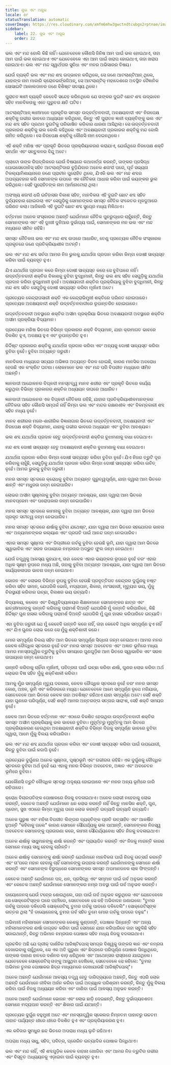 ```yaml
---
title: ଶୁଭ ଏବଂ ଅଶୁଭ
locale: or
statusTranslation: automatic
coverImage: https://res.cloudinary.com/xmfm6mhw3gwctndtcubgx2rptnae/image/upload/v1740337243/small_cover_educacion_fundamental_a051170f1c.webp
sidebar:
    label: 22. ଶୁଭ ଏବଂ ଅଶୁଭ
    order: 22
---
```

ଭଲ ଏବଂ ମନ୍ଦ ବୋଲି କିଛି ନାହିଁ। ଯେତେବେଳେ କୌଣସି ଜିନିଷ ଆମ ପାଇଁ ଭଲ ହୋଇଥାଏ, ତାହା ଆମ ପାଇଁ ଭଲ ହୋଇଥାଏ ଏବଂ ଯେତେବେଳେ ଏହା ଆମ ପାଇଁ ଖରାପ ହୋଇଥାଏ, ତାହା ଖରାପ ହୋଇଥାଏ। ଭଲ ଏବଂ ମନ୍ଦ ସ୍ୱାର୍ଥପର ସୁବିଧା ଏବଂ ମନର ଅଭିସାରର ବିଷୟ।

ଯେଉଁ ବ୍ୟକ୍ତି ଭଲ ଏବଂ ମନ୍ଦ ଶବ୍ଦ ଉଦ୍ଭାବନ କରିଥିଲେ, ସେ ଜଣେ ଆଟଲାଣ୍ଟିଆନ୍ ଥିଲେ, ଯାହାଙ୍କ ନାମ ମାକାରି କ୍ରୋନଭର୍ଙ୍କଜିଅନ୍, ସେ ଆଟଲାଣ୍ଟିକ୍ ମହାଦେଶରେ ଅବସ୍ଥିତ ବୈଜ୍ଞାନିକ ସୋସାଇଟି ଆକାଲଡାନର ଜଣେ ବିଶିଷ୍ଟ ସଦସ୍ୟ ଥିଲେ।

ପୁରାତନ ଜ୍ଞାନୀ ବ୍ୟକ୍ତି କେବେବି ସନ୍ଦେହ କରିନଥିଲେ ଯେ ତାଙ୍କର ଦୁଇଟି ଛୋଟ ଶବ୍ଦ ଉଦ୍ଭାବନ ସହିତ ମାନବିକତାକୁ ଏତେ ଗୁରୁତର କ୍ଷତି ଘଟିବ।

ଆଟଲାଣ୍ଟିଆନ୍ ଜ୍ଞାନୀମାନେ ପ୍ରକୃତିର ସମସ୍ତ ଉଦ୍‍ବର୍ତ୍ତନବାଦୀ, ଅବକ୍ଷୟବାଦୀ ଏବଂ ନିରପେକ୍ଷ ଶକ୍ତିକୁ ଗଭୀର ଭାବରେ ଅଧ୍ୟୟନ କରିଥିଲେ, କିନ୍ତୁ ଏହି ପୁରାତନ ଜ୍ଞାନୀ ବ୍ୟକ୍ତିଙ୍କୁ ଭଲ ଏବଂ ମନ୍ଦ ଶବ୍ଦ ସହିତ ପ୍ରଥମ ଦୁଇଟିକୁ ପରିଭାଷିତ କରିବାର ଧାରଣା ଆସିଥିଲା। ସେ ଉଦ୍‍ବର୍ତ୍ତନବାଦୀ ପ୍ରକାରର ଶକ୍ତିକୁ ଭଲ ବୋଲି କହିଥିଲେ ଏବଂ ଅବକ୍ଷୟବାଦୀ ପ୍ରକାରର ଶକ୍ତିକୁ ମନ୍ଦ ବୋଲି ନାମିତ କରିଥିଲେ। ସେ ନିରପେକ୍ଷ ଶକ୍ତିକୁ କୌଣସି ନାମ ଦେଇନଥିଲେ।

ଏହି ଶକ୍ତି ମଣିଷ ଏବଂ ପ୍ରକୃତି ଭିତରେ ପ୍ରକ୍ରିୟାକରଣ କରାଯାଏ, ଯେଉଁଥିରେ ନିରପେକ୍ଷ ଶକ୍ତି ସମର୍ଥନ ଏବଂ ସନ୍ତୁଳନର ବିନ୍ଦୁ ଅଟେ।

ପ୍ଲାଟୋ ତାଙ୍କ ରିପବ୍ଲିକରେ ଯେଉଁ ବିଷୟରେ କଥାବାର୍ତ୍ତା କରନ୍ତି, ତାଙ୍କର ପ୍ରସିଦ୍ଧ ପୋଇସେଡୋନିସ୍ ସହିତ ଆଟଲାଣ୍ଟିଡାର ବୁଡ଼ିଯିବାର ଅନେକ ଶତାବ୍ଦୀ ପରେ, ପୂର୍ବ ସଭ୍ୟତା ଟିକଲ୍ୟାମିଶାୟନାରେ ଜଣେ ପ୍ରାଚୀନ ପୁରୋହିତ ଥିଲେ, ଯିଏକି ଭଲ ଏବଂ ମନ୍ଦ ଶବ୍ଦର ଅପବ୍ୟବହାର କରି ସେମାନଙ୍କ ଉପରେ ଏକ ନୈତିକତା ଆଧାର କରିବା ପାଇଁ ଭୟଙ୍କର ଭୁଲ କରିଥିଲେ। ସେହି ପୁରୋହିତଙ୍କ ନାମ ଆର୍ମାନାଟୋରା ଥିଲା।

ଅସଂଖ୍ୟ ଶତାବ୍ଦୀ ଧରି ଇତିହାସର ବିକାଶ ସହିତ, ମାନବିକତା ଏହି ଦୁଇଟି ଛୋଟ ଶବ୍ଦ ସହିତ ଦୁର୍ବ୍ୟବହାର ହୋଇଗଲା ଏବଂ ସେଗୁଡ଼ିକୁ ସେମାନଙ୍କର ସମସ୍ତ ନୈତିକ ସଂକେତର ମୂଳଦୁଆରେ ପରିଣତ କଲା। ଆଜିକାଲି ଏହି ଦୁଇଟି ଛୋଟ ଶବ୍ଦ ସୁପ୍‍ରେ ମଧ୍ୟ ମିଳିଥାଏ।

ବର୍ତ୍ତମାନ ଅନେକ ସଂସ୍କାରକ ଅଛନ୍ତି ଯେଉଁମାନେ ନୈତିକ ପୁନରୁଦ୍ଧାର ଚାହୁଁଛନ୍ତି, କିନ୍ତୁ ସେମାନଙ୍କର ଏବଂ ଏହି ଦୁଃଖୀ ଦୁନିଆର ଦୁର୍ଭାଗ୍ୟ ପାଇଁ, ସେମାନଙ୍କର ମନ ଭଲ ଏବଂ ମନ୍ଦ ମଧ୍ୟରେ ସୀମିତ ରହିଛି।

ସମସ୍ତ ନୈତିକତା ଭଲ ଏବଂ ମନ୍ଦ ଶବ୍ଦ ଉପରେ ଆଧାରିତ, ତେଣୁ ପ୍ରତ୍ୟେକ ନୈତିକ ସଂସ୍କାରକ ପ୍ରକୃତରେ ଜଣେ ପ୍ରତିକ୍ରିୟାଶୀଳ ଅଟନ୍ତି।

ଭଲ ଏବଂ ମନ୍ଦ ଶବ୍ଦ ସର୍ବଦା ଆମର ନିଜ ଭୁଲକୁ ଯଥାର୍ଥତା ପ୍ରଦାନ କରିବା କିମ୍ବା ଦୋଷୀ ସାବ୍ୟସ୍ତ କରିବା ପାଇଁ ବ୍ୟବହୃତ ହୁଏ।

ଯିଏ ଯଥାର୍ଥତା ପ୍ରଦାନ କରେ କିମ୍ବା ଦୋଷୀ ସାବ୍ୟସ୍ତ କରେ ସେ ବୁଝିପାରେ ନାହିଁ। ଉଦ୍‍ବର୍ତ୍ତନବାଦୀ ଶକ୍ତିର ବିକାଶକୁ ବୁଝିବା ବୁଦ୍ଧିମାନୀ, କିନ୍ତୁ ଭଲ ଶବ୍ଦ ସହିତ ସେଗୁଡ଼ିକୁ ଯଥାର୍ଥତା ପ୍ରଦାନ କରିବା ବୁଦ୍ଧିମାନୀ ନୁହେଁ। ଅବକ୍ଷୟବାଦୀ ଶକ୍ତିର ପ୍ରକ୍ରିୟାକୁ ବୁଝିବା ବୁଦ୍ଧିମାନୀ, କିନ୍ତୁ ମନ୍ଦ ଶବ୍ଦ ସହିତ ସେଗୁଡ଼ିକୁ ଦୋଷୀ ସାବ୍ୟସ୍ତ କରିବା ମୂର୍ଖାମୀ ଅଟେ।

ପ୍ରତ୍ୟେକ କେନ୍ଦ୍ରାପସାରୀ ଶକ୍ତି ଏକ କେନ୍ଦ୍ରାଭିମୁଖୀ ଶକ୍ତିରେ ପରିଣତ ହୋଇପାରେ। ପ୍ରତ୍ୟେକ ଅବକ୍ଷୟବାଦୀ ଶକ୍ତି ଉଦ୍‍ବର୍ତ୍ତନବାଦୀରେ ରୂପାନ୍ତରିତ ହୋଇପାରେ।

ଉଦ୍‍ବର୍ତ୍ତନବାଦୀ ଅବସ୍ଥାରେ ଶକ୍ତିର ଅସୀମ ପ୍ରକ୍ରିୟା ଭିତରେ ଅବକ୍ଷୟବାଦୀ ଅବସ୍ଥାରେ ଶକ୍ତିର ଅସୀମ ପ୍ରକ୍ରିୟା ବିଦ୍ୟମାନ।

ପ୍ରତ୍ୟେକ ମଣିଷ ଭିତରେ ବିଭିନ୍ନ ପ୍ରକାରର ଶକ୍ତି ବିଦ୍ୟମାନ, ଯାହା କ୍ରମାଗତ ଭାବରେ ବିକଶିତ ହୁଏ, ଅବକ୍ଷୟ ହୁଏ ଏବଂ ରୂପାନ୍ତରିତ ହୁଏ।

ନିର୍ଦ୍ଦିଷ୍ଟ ପ୍ରକାରର ଶକ୍ତିକୁ ଯଥାର୍ଥତା ପ୍ରଦାନ କରିବା ଏବଂ ଅନ୍ୟକୁ ଦୋଷୀ ସାବ୍ୟସ୍ତ କରିବା ବୁଝିବା ନୁହେଁ। ବୁଝିବା ଅତ୍ୟନ୍ତ ଜରୁରୀ।

ମାନବିକତା ମଧ୍ୟରେ ସତ୍ୟର ଅଭିଜ୍ଞତା ଅତ୍ୟନ୍ତ ବିରଳ ହୋଇଛି, କାରଣ ମାନସିକ ଅବରୋଧ ହେଉଛି ଏକ କଂକ୍ରିଟ ଘଟଣା। ଲୋକମାନେ ଭଲ ଏବଂ ମନ୍ଦ ପରି ବିପରୀତ ମଧ୍ୟରେ ସୀମିତ ଅଛନ୍ତି।

ଜ୍ଞାନବାଦୀ ଆନ୍ଦୋଳନର ବିପ୍ଳବୀ ମନସ୍ତତ୍ତ୍ୱ ମାନବ ଶରୀର ଏବଂ ପ୍ରକୃତି ଭିତରେ କାର୍ଯ୍ୟ କରୁଥିବା ବିଭିନ୍ନ ପ୍ରକାରର ଶକ୍ତିର ଅଧ୍ୟୟନ ଉପରେ ଆଧାରିତ।

ଜ୍ଞାନବାଦୀ ଆନ୍ଦୋଳନର ଏକ ବିପ୍ଳବୀ ନୈତିକତା ରହିଛି, ଯାହାର ପ୍ରତିକ୍ରିୟାଶୀଳମାନଙ୍କର ନୈତିକତା ସହିତ କୌଣସି ସମ୍ପର୍କ ନାହିଁ କିମ୍ବା ଭଲ ଏବଂ ମନ୍ଦର ରକ୍ଷଣଶୀଳ ଏବଂ ବିଳମ୍ବକାରୀ ଶବ୍ଦ ସହିତ ମଧ୍ୟ ନୁହେଁ।

ମାନବ ଶରୀରର ମନୋ-ଶାରୀରିକ ବିଜ୍ଞାନାଗାର ଭିତରେ ଉଦ୍‍ବର୍ତ୍ତନବାଦୀ, ଅବକ୍ଷୟବାଦୀ ଏବଂ ନିରପେକ୍ଷ ଶକ୍ତି ବିଦ୍ୟମାନ, ଯାହାକୁ ଗଭୀର ଭାବରେ ଅଧ୍ୟୟନ ଏବଂ ବୁଝିବା ଆବଶ୍ୟକ।

ଭଲ ଶବ୍ଦ ଯଥାର୍ଥତା ପ୍ରଦାନ ହେତୁ ଉଦ୍‍ବର୍ତ୍ତନବାଦୀ ଶକ୍ତିର ବୁଝାମଣାକୁ ବାଧା ଦେଇଥାଏ।

ମନ୍ଦ ଶବ୍ଦ ଦୋଷୀ ସାବ୍ୟସ୍ତ ହେତୁ ଅବକ୍ଷୟବାଦୀ ଶକ୍ତିର ବୁଝାମଣାକୁ ବାଧା ଦେଇଥାଏ।

ଯଥାର୍ଥତା ପ୍ରଦାନ କରିବା କିମ୍ବା ଦୋଷୀ ସାବ୍ୟସ୍ତ କରିବା ବୁଝିବା ନୁହେଁ। ଯିଏ ନିଜର ତ୍ରୁଟି ଦୂର କରିବାକୁ ଚାହୁଁଛି, ସେଗୁଡ଼ିକୁ ଯଥାର୍ଥତା ପ୍ରଦାନ କରିବା କିମ୍ବା ଦୋଷୀ ସାବ୍ୟସ୍ତ କରିବା ଉଚିତ୍ ନୁହେଁ। ଆମର ଭୁଲକୁ ବୁଝିବା ଜରୁରୀ।

ମନର ସମସ୍ତ ସ୍ତରରେ କ୍ରୋଧକୁ ବୁଝିବା ଅତ୍ୟନ୍ତ ଗୁରୁତ୍ୱପୂର୍ଣ୍ଣ, ଯାହା ଦ୍ୱାରା ଆମ ଭିତରେ ଶାନ୍ତି ଏବଂ ମଧୁରତା ଜନ୍ମ ନେଇପାରିବ।

ଲୋଭର ଅସୀମ ସୂକ୍ଷ୍ମତାକୁ ବୁଝିବା ଅତ୍ୟନ୍ତ ଆବଶ୍ୟକ, ଯାହା ଦ୍ୱାରା ଆମ ଭିତରେ ମାନବପ୍ରେମ ଏବଂ ପରୋପକାର ଜନ୍ମ ନେଇପାରିବ।

ମନର ସମସ୍ତ ସ୍ତରରେ କାମନାକୁ ବୁଝିବା ଅତ୍ୟନ୍ତ ଆବଶ୍ୟକ, ଯାହା ଦ୍ୱାରା ଆମ ଭିତରେ ପ୍ରକୃତ ସତୀତ୍ୱ ଜନ୍ମ ନେଇପାରିବ।

ମନର ସମସ୍ତ ସ୍ତରରେ ଈର୍ଷାକୁ ବୁଝିବା ଯଥେଷ୍ଟ, ଯାହା ଦ୍ୱାରା ଆମ ଭିତରେ ସହଯୋଗର ଭାବନା ଏବଂ ଅନ୍ୟମାନଙ୍କର କଲ୍ୟାଣ ଏବଂ ପ୍ରଗତି ପାଇଁ ଆନନ୍ଦ ଜନ୍ମ ନେଇପାରିବ।

ଏହାର ସମସ୍ତ ସୂକ୍ଷ୍ମତା ଏବଂ ଡିଗ୍ରୀରେ ଗର୍ବକୁ ବୁଝିବା ହେଉଛି ଭୂମି, ଯାହା ଦ୍ୱାରା ଆମ ଭିତରେ ସ୍ୱାଭାବିକ ଏବଂ ସରଳ ଉପାୟରେ ନମ୍ରତାର ଅଦ୍ଭୁତ ଫୁଲ ଜନ୍ମ ନେଇଥାଏ।

ଯେଉଁ ତତ୍ତ୍ୱକୁ ଆଳସ୍ୟ କୁହାଯାଏ, ତାହା କେବଳ ଏହାର ଭୟଙ୍କର ରୂପରେ ନୁହେଁ ବରଂ ଏହାର ଅଧିକ ସୂକ୍ଷ୍ମ ରୂପରେ ମଧ୍ୟ ଅଛି, ତାହାକୁ ବୁଝିବା ଅତ୍ୟନ୍ତ ଆବଶ୍ୟକ, ଯାହା ଦ୍ୱାରା ଆମ ଭିତରେ କାର୍ଯ୍ୟକଳାପର ଭାବନା ଜନ୍ମ ନେଇଥାଏ।

ଭୋଜନ ଏବଂ ଲୋଭର ବିଭିନ୍ନ ରୂପକୁ ବୁଝିବା ହେଉଛି ପ୍ରବୃତ୍ତିଗତ କେନ୍ଦ୍ରର ଦୁର୍ଗୁଣକୁ ନଷ୍ଟ କରିବା ସହିତ ସମାନ, ଯେପରିକି ଭୋଜି, ମଦ୍ୟପାନ, ଶିକାର, ମାଂସାହାରୀ, ମୃତ୍ୟୁର ଭୟ, ମୁଁକୁ ଚିରସ୍ଥାୟୀ କରିବାର ଇଚ୍ଛା, ବିନାଶର ଭୟ ଇତ୍ୟାଦି।

ବିଦ୍ୟାଳୟ, କଲେଜ ଏବଂ ବିଶ୍ୱବିଦ୍ୟାଳୟର ଶିକ୍ଷକମାନେ ସେମାନଙ୍କର ଛାତ୍ର ଏବଂ ଛାତ୍ରୀମାନଙ୍କୁ ଉନ୍ନତି କରିବାକୁ ପରାମର୍ଶ ଦିଅନ୍ତି ଯେପରିକି ମୁଁ ଉନ୍ନତି କରିପାରିବେ, କିଛି ନିର୍ଦ୍ଦିଷ୍ଟ ଗୁଣ ହାସଲ କରିବାକୁ ପରାମର୍ଶ ଦିଅନ୍ତି ଯେପରିକି ମୁଁ ଗୁଣ ହାସଲ କରିପାରିବେ ଇତ୍ୟାଦି।

ଏହା ବୁଝିବା ଜରୁରୀ ଯେ ମୁଁ କେବେବି ଉନ୍ନତି କରେ ନାହିଁ, ତାହା କେବେବି ଅଧିକ ସମ୍ପୂର୍ଣ୍ଣ ହୁଏ ନାହିଁ ଏବଂ ଯିଏ ଗୁଣର ଲୋଭ କରେ ସେ ମୁଁକୁ ଶକ୍ତିଶାଳୀ କରେ।

ମୋର ସମ୍ପୂର୍ଣ୍ଣ ବିଲୟ ସହିତ ଆମ ଭିତରେ ସମ୍ପୂର୍ଣ୍ଣ ସିଦ୍ଧତା ଜନ୍ମ ନେଇଥାଏ। ଆମର ମନର କେବଳ ବୌଦ୍ଧିକ ସ୍ତରରେ ନୁହେଁ ବରଂ ମନର ସମସ୍ତ ଅବଚେତନ ଏବଂ ଅଜ୍ଞାତ ଭୂମିରେ ମଧ୍ୟ ଆମର ମନସ୍ତାତ୍ତ୍ୱିକ ତ୍ରୁଟିକୁ ବୁଝିବା ସମୟରେ ଗୁଣଗୁଡ଼ିକ ଆମ ଭିତରେ ସ୍ୱାଭାବିକ ଏବଂ ସରଳ ଉପାୟରେ ଜନ୍ମ ନେଇଥାଏ।

ଉନ୍ନତି କରିବାକୁ ଚାହିଁବା ମୂର୍ଖାମୀ, ପବିତ୍ରତା ପାଇଁ ଇଚ୍ଛା କରିବା ଈର୍ଷା, ଗୁଣର ଲୋଭ କରିବା ଅର୍ଥ ଲୋଭର ବିଷ ସହିତ ମୁଁକୁ ଶକ୍ତିଶାଳୀ କରିବା।

ଆମକୁ ମୁଁର ସମ୍ପୂର୍ଣ୍ଣ ମୃତ୍ୟୁ ଦରକାର, କେବଳ ବୌଦ୍ଧିକ ସ୍ତରରେ ନୁହେଁ ବରଂ ମନର ସମସ୍ତ କୋଣ, ଅଞ୍ଚଳ, ଭୂମି ଏବଂ କରିଡରରେ ମଧ୍ୟ। ଯେତେବେଳେ ଆମେ ସମ୍ପୂର୍ଣ୍ଣ ରୂପେ ମରିଯାଉ, ସେତେବେଳେ ଆମ ଭିତରେ କେବଳ ତାହା ଅବଶିଷ୍ଟ ରହିଥାଏ ଯାହା ସମ୍ପୂର୍ଣ୍ଣ ଅଟେ। ସେହି ଶକ୍ତି ଯାହା ଗୁଣରେ ପରିପୂର୍ଣ୍ଣ, ସେହି ଶକ୍ତି ଆମର ଅନ୍ତରଙ୍ଗ ସତ୍ତାର ସାରାଂଶ, ସେହି ଶକ୍ତି ସମୟର ନୁହେଁ।

କେବଳ ଆମ ଭିତରେ ବର୍ତ୍ତମାନ ଏବଂ ଏଠାରେ ବିକଶିତ ହେଉଥିବା ଉଦ୍‍ବର୍ତ୍ତନବାଦୀ ଶକ୍ତିର ସମସ୍ତ ଅସୀମ ପ୍ରକ୍ରିୟାକୁ ଭଲ ଭାବରେ ବୁଝିବା। ମୁହୂର୍ତ୍ତରୁ ମୁହୂର୍ତ୍ତକୁ ଆମ ଭିତରେ ପ୍ରକ୍ରିୟାକରଣ ହେଉଥିବା ଅବକ୍ଷୟବାଦୀ ଶକ୍ତିର ବିଭିନ୍ନ ଦିଗକୁ ସମ୍ପୂର୍ଣ୍ଣ ଭାବରେ ବୁଝିବା ଦ୍ୱାରା, ଆମେ ମୁଁକୁ ବିଲୟ କରିପାରିବା।

ଭଲ ଏବଂ ମନ୍ଦ ଶବ୍ଦ ଯଥାର୍ଥତା ପ୍ରଦାନ କରିବା ଏବଂ ଦୋଷୀ ସାବ୍ୟସ୍ତ କରିବା ପାଇଁ ଉପଯୋଗୀ, କିନ୍ତୁ ବୁଝିବା ପାଇଁ କଦାପି ନୁହେଁ।

ପ୍ରତ୍ୟେକ ଦୁର୍ଗୁଣର ଅନେକ ସୂକ୍ଷ୍ମତା, ପୃଷ୍ଠଭୂମି ଏବଂ ଗଭୀରତା ରହିଛି। ଏକ ଦୁର୍ଗୁଣକୁ ବୌଦ୍ଧିକ ସ୍ତରରେ ବୁଝିବା ଅର୍ଥ ନୁହେଁ ଯେ ଏହାକୁ ମନର ବିଭିନ୍ନ ଅବଚେତନ, ଅଜ୍ଞାତ ଏବଂ ଅବଚେତନ ଭୂମିରେ ବୁଝିବା।

ଯେକୌଣସି ତ୍ରୁଟି ବୌଦ୍ଧିକ ସ୍ତରରୁ ଅଦୃଶ୍ୟ ହୋଇପାରେ ଏବଂ ମନର ଅନ୍ୟ ଭୂମିରେ ଜାରି ରହିପାରେ।

କ୍ରୋଧ ବିଚାରପତିଙ୍କ ପୋଷାକରେ ନିଜକୁ ବଦଳାଇଥାଏ। ଅନେକ ଲୋଭୀ ନହେବାକୁ ଲୋଭ କରନ୍ତି, କେତେକ ଅଛନ୍ତି ଯେଉଁମାନେ ଧନ ଲୋଭ କରନ୍ତି ନାହିଁ କିନ୍ତୁ ମାନସିକ ଶକ୍ତି, ଗୁଣ, ପ୍ରେମ, ସୁଖ ଏଠାରେ କିମ୍ବା ମୃତ୍ୟୁ ପରେ ଲୋଭ କରନ୍ତି ଇତ୍ୟାଦି ଇତ୍ୟାଦି ଇତ୍ୟାଦି।

ଅନେକ ପୁରୁଷ ଏବଂ ମହିଳା ବିପରୀତ ଲିଙ୍ଗର ବ୍ୟକ୍ତିଙ୍କ ପ୍ରତି ଉତ୍ସାହିତ ଏବଂ ଆକର୍ଷିତ ହୁଅନ୍ତି "କହିବାକୁ ଗଲେ" କାରଣ ସେମାନେ ସୌନ୍ଦର୍ଯ୍ୟକୁ ଭଲ ପାଆନ୍ତି, ସେମାନଙ୍କର ନିଜସ୍ୱ ଅବଚେତନ ସେମାନଙ୍କୁ ପ୍ରତାରଣା କରେ, କାମନା ସୌନ୍ଦର୍ଯ୍ୟବୋଧ ସହିତ ନିଜକୁ ବଦଳାଇଥାଏ।

ଅନେକ ଈର୍ଷାଳୁ ସାଧୁମାନଙ୍କୁ ଈର୍ଷା କରନ୍ତି ଏବଂ ପ୍ରାୟଶ୍ଚିତ କରନ୍ତି ଏବଂ ନିଜକୁ ମାରନ୍ତି କାରଣ ସେମାନେ ମଧ୍ୟ ସାଧୁ ହେବାକୁ ଚାହାଁନ୍ତି।

ଅନେକ ଈର୍ଷାଳୁ ସେମାନଙ୍କୁ ଈର୍ଷା କରନ୍ତି ଯେଉଁମାନେ ମାନବିକତା ପାଇଁ ନିଜକୁ ଉତ୍ସର୍ଗ କରନ୍ତି ଏବଂ ତା’ପରେ ମହାନ ହେବାକୁ ଚାହିଁ ସେମାନଙ୍କୁ ଉପହାସ କରନ୍ତି ଯେଉଁମାନଙ୍କୁ ସେମାନେ ଈର୍ଷା କରନ୍ତି ଏବଂ ସେମାନଙ୍କ ବିରୁଦ୍ଧରେ ସେମାନଙ୍କର ସମସ୍ତ ଅପମାନଜନକ ଲାଳ ଫିଙ୍ଗନ୍ତି।

କେତେକ ଅଛନ୍ତି ଯେଉଁମାନେ ପଦ, ଧନ, ପ୍ରସିଦ୍ଧି ଏବଂ ସମ୍ମାନ ପାଇଁ ଗର୍ବ ଅନୁଭବ କରନ୍ତି ଏବଂ କେତେକ ଅଛନ୍ତି ଯେଉଁମାନେ ସେମାନଙ୍କର ନମ୍ର ଅବସ୍ଥା ପାଇଁ ଗର୍ବ ଅନୁଭବ କରନ୍ତି।

ଡାୟୋଜେନସ୍ ଯେଉଁ ଟବ୍‍ରେ ଶୋଉଥିଲେ, ତାହା ପାଇଁ ଗର୍ବ ଅନୁଭବ କରୁଥିଲେ ଏବଂ ଯେତେବେଳେ ସେ ସୋକ୍ରେଟିସ୍‍ଙ୍କ ଘରେ ପହଞ୍ଚିଲେ, ସେତେବେଳେ ସେ କହି ଅଭିବାଦନ ଜଣାଇଲେ: "ତୁମର ଗର୍ବକୁ ପାଦରେ ଦଳିଦେଲି ସୋକ୍ରେଟିସ୍, ତୁମର ଗର୍ବକୁ ପାଦରେ ଦଳିଦେଲି"। ସୋକ୍ରେଟିସ୍‍ଙ୍କ ଉତ୍ତର ଥିଲା "ହଁ ଡାୟୋଜେନସ୍, ତୁମର ଗର୍ବ ସହିତ ତୁମେ ମୋର ଗର୍ବକୁ ପାଦରେ ଦଳୁଛ"।

ଅଭିମାନୀ ମହିଳାମାନେ ସେମାନଙ୍କର କେଶକୁ କୁଣ୍ଡାନ୍ତି, ପୋଷାକ ପିନ୍ଧନ୍ତି ଏବଂ ଅନ୍ୟ ମହିଳାମାନଙ୍କର ଈର୍ଷା ଜାଗ୍ରତ କରିବା ପାଇଁ ସେମାନେ ଯାହା କରିପାରିବେ ତାହା ସବୁକିଛି ସହିତ ସଜାଇଥାନ୍ତି, କିନ୍ତୁ ଅଭିମାନ ନମ୍ରତାର ପୋଷାକ ସହିତ ମଧ୍ୟ ନିଜକୁ ବଦଳାଇଥାଏ।

ପ୍ରଚଳିତ ଅଛି ଯେ ଗ୍ରୀକ୍ ଦାର୍ଶନିକ ଆରିଷ୍ଟିପୋସ୍ ସମଗ୍ର ବିଶ୍ୱକୁ ତାଙ୍କର ଜ୍ଞାନ ଏବଂ ନମ୍ରତା ଦେଖାଇବାକୁ ଚାହୁଁଥିଲେ, ସେ ଏକ ଅତି ପୁରୁଣା ଏବଂ ଛିଦ୍ରରେ ପରିପୂର୍ଣ୍ଣ ପୋଷାକ ପିନ୍ଧିଥିଲେ, ତାଙ୍କର ଡାହାଣ ହାତରେ ଦର୍ଶନର ବାଡ଼ ଧରିଥିଲେ ଏବଂ ଆଥେନ୍ସର ରାସ୍ତାରେ ଯାଇଥିଲେ। ଯେତେବେଳେ ସୋକ୍ରେଟିସ୍ ତାଙ୍କୁ ଆସୁଥିବା ଦେଖିଲେ, ସେତେବେଳେ ସେ କହିଲେ: "ତୁମର ଅଭିମାନ ତୁମର ପୋଷାକର ଛିଦ୍ର ମାଧ୍ୟମରେ ଦେଖାଯାଉଛି ଆରିଷ୍ଟିପୋସ୍"।

ଅନେକ ଅଛନ୍ତି ଯେଉଁମାନେ ଆଳସ୍ୟ ତତ୍ତ୍ୱ ହେତୁ ଦାରିଦ୍ର୍ୟରେ ଅଛନ୍ତି, କିନ୍ତୁ ଏପରି ଲୋକ ଅଛନ୍ତି ଯେଉଁମାନେ ଜୀବିକା ଅର୍ଜନ କରିବା ପାଇଁ ଅତ୍ୟଧିକ ପରିଶ୍ରମ କରନ୍ତି, କିନ୍ତୁ ମୁଁକୁ ବିଲୟ କରିବା ପାଇଁ ନିଜକୁ ଅଧ୍ୟୟନ କରିବା ଏବଂ ଜାଣିବା ପାଇଁ ଆଳସ୍ୟ ଅନୁଭବ କରନ୍ତି।

ଅନେକ ଅଛନ୍ତି ଯେଉଁମାନେ ଭୋଜନ ଏବଂ ଲୋଭ ଛାଡ଼ି ଦେଇଛନ୍ତି, କିନ୍ତୁ ଦୁର୍ଭାଗ୍ୟବଶତଃ ସେମାନେ ମଦ୍ୟପାନ କରନ୍ତି ଏବଂ ଶିକାର ପାଇଁ ଯାଆନ୍ତି।

ପ୍ରତ୍ୟେକ ଦୁର୍ଗୁଣ ବହୁମୁଖୀ ଅଟେ ଏବଂ ମନସ୍ତାତ୍ତ୍ୱିକ ସ୍କେଲର ନିମ୍ନତମ ପାହାଚରୁ ଉଚ୍ଚତମ ପାହାଚ ପର୍ଯ୍ୟନ୍ତ ଧୀରେ ଧୀରେ ବିକଶିତ ହୁଏ ଏବଂ ପ୍ରକ୍ରିୟାକରଣ ହୁଏ।

ଏକ କବିତାର ସୁମଧୁର ଛନ୍ଦ ଭିତରେ ଅପରାଧ ମଧ୍ୟ ଲୁଚି ରହିଥାଏ।

ଅପରାଧ ମଧ୍ୟ ସାଧୁ, ସହିଦ, ପବିତ୍ର, ପ୍ରେରିତ ଇତ୍ୟାଦିର ପୋଷାକ ପିନ୍ଧିଥାଏ।

ଭଲ ଏବଂ ମନ୍ଦ ନାହିଁ, ଏହି ଶବ୍ଦଗୁଡ଼ିକ କେବଳ ବାହାନା ଖୋଜିବା ଏବଂ ଆମର ନିଜ ତ୍ରୁଟିର ଗଭୀର ଏବଂ ବିସ୍ତୃତ ଅଧ୍ୟୟନକୁ ଏଡ଼ାଇବା ପାଇଁ ବ୍ୟବହୃତ ହୁଏ।

